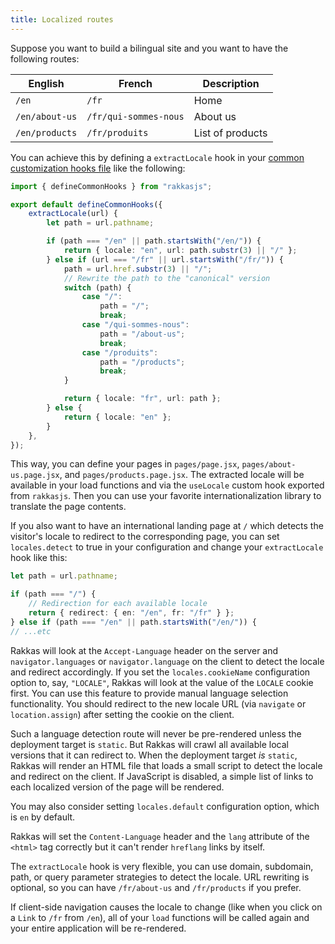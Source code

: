 ```yaml
---
title: Localized routes
---
```


Suppose you want to build a bilingual site and you want to have the following routes:

| English        | French                | Description      |
| -------------- | --------------------- | ---------------- |
| `/en`          | `/fr`                 | Home             |
| `/en/about-us` | `/fr/qui-sommes-nous` | About us         |
| `/en/products` | `/fr/produits`        | List of products |

You can achieve this by defining a `extractLocale` hook in your [common customization hooks file](/guide/customization-hooks#common) like the following:

```ts
import { defineCommonHooks } from "rakkasjs";

export default defineCommonHooks({
	extractLocale(url) {
		let path = url.pathname;

		if (path === "/en" || path.startsWith("/en/")) {
			return { locale: "en", url: path.substr(3) || "/" };
		} else if (url === "/fr" || url.startsWith("/fr/")) {
			path = url.href.substr(3) || "/";
			// Rewrite the path to the "canonical" version
			switch (path) {
				case "/":
					path = "/";
					break;
				case "/qui-sommes-nous":
					path = "/about-us";
					break;
				case "/produits":
					path = "/products";
					break;
			}

			return { locale: "fr", url: path };
		} else {
			return { locale: "en" };
		}
	},
});
```

This way, you can define your pages in `pages/page.jsx`, `pages/about-us.page.jsx`, and `pages/products.page.jsx`. The extracted locale will be available in your load functions and via the `useLocale` custom hook exported from `rakkasjs`. Then you can use your favorite internationalization library to translate the page contents.

If you also want to have an international landing page at `/` which detects the visitor's locale to redirect to the corresponding page, you can set `locales.detect` to true in your configuration and change your `extractLocale` hook like this:

```ts
let path = url.pathname;

if (path === "/") {
    // Redirection for each available locale
	return { redirect: { en: "/en", fr: "/fr" } };
} else if (path === "/en" || path.startsWith("/en/")) {
// ...etc
```

Rakkas will look at the `Accept-Language` header on the server and `navigator.languages` or `navigator.language` on the client to detect the locale and redirect accordingly. If you set the `locales.cookieName` configuration option to, say, `"LOCALE"`, Rakkas will look at the value of the `LOCALE` cookie first. You can use this feature to provide manual language selection functionality. You should redirect to the new locale URL (via `navigate` or `location.assign`) after setting the cookie on the client.

Such a language detection route will never be pre-rendered unless the deployment target is `static`. But Rakkas will crawl all available local versions that it can redirect to. When the deployment target _is_ `static`, Rakkas will render an HTML file that loads a small script to detect the locale and redirect on the client. If JavaScript is disabled, a simple list of links to each localized version of the page will be rendered.

You may also consider setting `locales.default` configuration option, which is `en` by default.

Rakkas will set the `Content-Language` header and the `lang` attribute of the `<html>` tag correctly but it can't render `hreflang` links by itself.

The `extractLocale` hook is very flexible, you can use domain, subdomain, path, or query parameter strategies to detect the locale. URL rewriting is optional, so you can have `/fr/about-us` and `/fr/products` if you prefer.

If client-side navigation causes the locale to change (like when you click on a `Link` to `/fr` from `/en`), all of your `load` functions will be called again and your entire application will be re-rendered.
